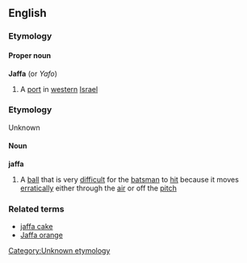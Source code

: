 ==English==
===Etymology===
<!--surely Hebrew?-->

====Proper noun====
{{wikipedia}}
'''Jaffa'''  (or ''Yafo'')

#A [[port]] in [[western]] [[Israel]]

===Etymology===
Unknown [[Category:Unknown etymology]]

====Noun====
'''jaffa'''

#{{cricket}} A [[ball]] that is very [[difficult]] for the [[batsman]] to [[hit]] because it moves [[erratically]] either through the [[air]] or off the [[pitch]]

===Related terms===
*[[jaffa cake]]
*[[Jaffa orange]]